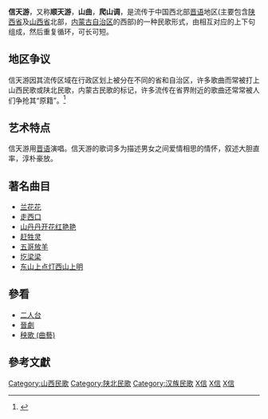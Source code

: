 '''信天游'''，又称'''顺天游'''，'''山曲'''，'''爬山调'''，是流传于中国西北部[[晋语|晋语]]地区(主要包含[[陕西省|陕西省]]及[[山西省|山西省]]北部，[[内蒙古自治区|内蒙古自治区]]的西部)的一种民歌形式，由相互对应的上下句组成，然后重复循环，可长可短。

== 地区争议 ==
信天游因其流传区域在行政区划上被分在不同的省和自治区，许多歌曲而常被打上山西民歌或陕北民歌，内蒙古民歌的标记，许多流传在省界附近的歌曲还常常被人们争抢其“原籍”。<ref>{{Cite web |url=http://www.sanqindaily.com/News/20070724/26149.html |title=陕北民歌还是山西民歌“民歌之争”引起关注 |access-date=2009-05-07 |archive-url=https://web.archive.org/web/20110222151436/http://www.sanqindaily.com/News/20070724/26149.html |archive-date=2011-02-22 |dead-url=yes }}</ref>
== 艺术特点 ==
信天游用[[晋语|晋语]]演唱。信天游的歌词多为描述男女之间爱情相思的情怀，叙述大胆直率，淳朴豪放。
== 著名曲目 ==
* [[兰花花|兰花花]]
* [[走西口_(歌曲)|走西口]]
* [[山丹丹开花红艳艳|山丹丹开花红艳艳]]
* [[赶牲灵|赶牲灵]]
* [[五哥放羊|五哥放羊]]
* [[圪梁梁|圪梁梁]]
* [[东山上点灯西山上明|东山上点灯西山上明]]

== 參看 ==
* [[二人台|二人台]]
* [[晉劇|晉劇]]
* [[秧歌_(曲藝)|秧歌 (曲藝)]]

==參考文獻==
<div class="references-small">
<references />
</div>

{{Shaanxi topics}}

[[Category:山西民歌|Category:山西民歌]]
[[Category:陕北民歌|Category:陕北民歌]]
[[Category:汉族民歌|Category:汉族民歌]]
[[Category:陝西省背景作品|X信]]
[[Category:山西省背景作品|X信]]
[[Category:內蒙古背景作品|X信]]
